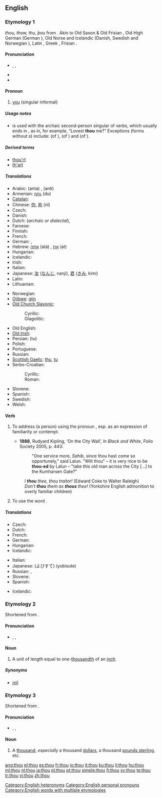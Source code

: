 {{wikipedia|dab=thou (disambiguation)|thou}}
==English==

{{rank|asked|soon|almost|217|thou|full|country|course}}

===Etymology 1===
{{etyl|enm}} ''thou, thow, thu, þou'' from {{etyl|ang|en}} {{term|þu|þū|lang=ang}}. Akin to Old Saxon & Old Frisian {{term|ðu|ðū}}, Old High German {{term|du|dū|lang=goh}} (German {{term|du}}), Old Norse and Icelandic {{term|þú|lang=non}} (Danish, Swedish and Norwegian {{term|du|lang=da}}), Latin {{term|tu|lang=la}}, Greek {{term|σύ|tr=sý|lang=grc}}, Frisian {{term|do|lang=fy}}.

====Pronunciation====
* {{enPR|''th''ou}}, {{IPA|/ðaʊ/}}, {{SAMPA|/DaU/}}
* {{audio|en-us-thou.ogg|Audio (US)}}
* {{rhymes|aʊ}}

====Pronoun====
{{wikipedia}}
{{infl|en|pronoun|second person singular nominative case||plural|[[ye]] '''''or''''' [[you]]|objective case|thee|reflexive|thyself|possessive determiner|[[thy]] ([[thine]] '''before a vowel''')|possessive pronoun|thine}}

# {{context|archaic|or|dialectal}} [[you]] (singular informal)

=====Usage notes=====
* {{term|thou|Thou}} is used with the archaic second-person singular of verbs, which usually ends in {{term|-est}}, as in, for example, “Lovest '''thou''' me?” Exceptions (forms without ''s'') include: {{term|art#Verb|art}} (of {{term|be}}), {{term|shalt}} (of {{term|shall}}) and {{term|wilt}} (of {{term|will#Verb|will}}).

=====Derived terms=====
* [[thou'rt]]
* [[th'art]]

=====Translations=====
{{trans-top|singular informal form of "you"}}
* Arabic: {{Arab|[[أنت]]}} (anta) {{m}}, {{Arab|[[أنت]]}} (anti) {{f}}
* Armenian: [[դու]] (du)
* [[Catalan]]: {{t+|ca|tu}}
* Chinese: [[你]], [[祢]] (nǐ)
* Czech: {{t+|cs|ty}}
* Danish: {{t+|da|du}}
* Dutch: {{t+|nl|gij}} (''archaic or dialectal''), {{t+|nl|jij}}
* Faroese: {{t-|fo|tú|xs=Faroese}}
* Finnish: {{t+|fi|sinä}}
* French: {{t+|fr|tu|m|f}}
* German: {{t+|de|du}}, {{t-|de|Du}}
* Hebrew: [[אתה]] (atá) {{m}}, [[את]] (at) {{f}}
* Hungarian: {{t+|hu|te}}
* Icelandic: {{t+|is|þú}}
* Irish: {{t-|ga|tú|xs=Irish}}
* Italian: {{t+|it|tu}}
* Japanese: [[汝]] ([[なんじ]], nanji), [[君]] ([[きみ]], kimi)
* Latin: {{t+|la|tu}}
* Lithuanian: {{t+|lt|tu|xs=Lithuanian}}
{{trans-mid}}
* Norwegian: {{t+|no|du}}
* [[Ojibwe]]: [[giin]]
* [[Old Church Slavonic]]:
*: Cyrillic: {{tø|cu|тꙑ|tr=ty|sc=Cyrs|xs=Old Church Slavonic}}
*: Glagolitic: {{tø|cu|ⰕⰟⰊ|tr=ty|sc=Glag|xs=Old Church Slavonic}}
* Old English: {{t-|ang|þū|xs=Old English}}
* [[Old Irish]]: {{tø|sga|tú}}
* Persian: {{fa-Arab|[[تو]]}} (tu)
* Polish: {{t+|pl|ty}}
* Portuguese: {{t+|pt|tu}}
* Russian: {{t+|ru|ты|tr=ty}}
* [[Scottish Gaelic]]: [[thu]], [[tu#Scottish Gaelic|tu]]
* Serbo-Croatian:
*: Cyrillic: {{tø|sh|ти|alt=ти̑|sc=Cyrl|xs=Serbo-Croatian}}
*: Roman: {{tø|sh|ti|alt=tȋ|xs=Serbo-Croatian}}
* Slovene: {{t+|sl|ti}}
* Spanish: {{t+|es|tú|m|f}}
* Swedish: {{t+|sv|du}}
* Welsh: {{t+|cy|ti|xs=Welsh}}
{{trans-bottom}}

====Verb====
{{en-verb}}

# {{transitive}} To address (a person) using the pronoun {{term|thou}}, esp. as an expression of familiarity or contempt.
#* '''1888''', Rudyard Kipling, ‘On the City Wall’, ''In Black and White'', Folio Society 2005, p. 443:
#*: "One service more, ''Sahib'', since thou hast come so opportunely," said Lalun.  "Wilt thou" – it is very nice to be '''thou-ed''' by Lalun – "take this old man across the City [...] to the Kumharsen Gate?"
#: ''I '''thou''' thee, thou traitor!'' (Edward Coke to Walter Raleigh)
#: ''Don't '''thou''' them as '''thous''' thee!'' (Yorkshire English admonition to overly familiar children)
# {{intransitive}} To use the word {{term|thou}}.

=====Translations=====
{{trans-top|to address someone using the pronoun ''thou''}}
* Czech: {{t-|cs|tykat}}
* Dutch: {{t-|nl|jij en jou zeggen}}
* French: {{t+|fr|tutoyer}}
* German: {{t+|de|duzen}}
* Hungarian: {{t+|hu|tegez}}
* Icelandic: {{t-|is|þúa}}
{{trans-mid}}
* Italian: {{t-|it|dar del tu a}}
* Japanese: {{t-|ja|呼び捨て}} (よびすて) (yobisute)
* Russian: {{t+|ru|тыкать|tr=týkat’}}, {{t|ru|тыкнуть|tr=týknut’}}
* Slovene: {{t-|sl|tikati}}
* Spanish: {{t-|es|tutear}}
{{trans-bottom}}

{{trans-top|to use the word ''thou''}}
* Icelandic: {{t-|is|þúa}}
{{trans-mid}}
{{trans-bottom}}

===Etymology 2===
Shortened from {{term|thousandth}}.

====Pronunciation====
* {{enPR|thou}}, {{IPA|/θaʊ/}}, {{SAMPA|/TaU/}}
*: {{rhymes|aʊ}}

====Noun====
{{en-noun}}

# {{British}} A unit of length equal to one-[[thousandth]] of an [[inch]].

=====Synonyms=====
* [[mil]] {{qualifier|US}}

===Etymology 3===
Shortened from {{term|thousand}}.

====Pronunciation====
* {{enPR|thou}}, {{IPA|/θaʊ/}}, {{SAMPA|/TaU/}}
*: {{rhymes|aʊ}}

====Noun====
{{en-noun|pl=thou}}

# {{slang}} A [[thousand]], ''especially'' a thousand [[dollar]]s, a thousand [[pound sterling|pounds sterling]], etc.

[[Category:English heteronyms]]
[[Category:English personal pronouns]]
[[Category:English words with multiple etymologies]]

[[ang:thou]]
[[el:thou]]
[[es:thou]]
[[fr:thou]]
[[io:thou]]
[[it:thou]]
[[ku:thou]]
[[li:thou]]
[[hu:thou]]
[[ml:thou]]
[[nl:thou]]
[[ja:thou]]
[[pl:thou]]
[[pt:thou]]
[[simple:thou]]
[[fi:thou]]
[[sv:thou]]
[[te:thou]]
[[tr:thou]]
[[vi:thou]]
[[zh:thou]]